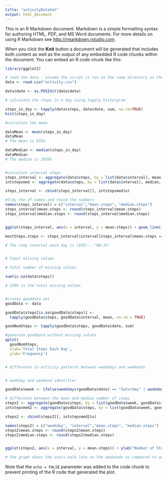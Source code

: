 ```yaml
---
title: "activityDataSet"
output: html_document
---
```


This is an R Markdown document. Markdown is a simple formatting syntax for authoring HTML, PDF, and MS Word documents. For more details on using R Markdown see <http://rmarkdown.rstudio.com>.

When you click the **Knit** button a document will be generated that includes both content as well as the output of any embedded R code chunks within the document. You can embed an R code chunk like this:

```r
library(ggplot2)

# read the data - assume the script is run on the same directory as the csv file
data <- read.csv("activity.csv")

data$date <- as.POSIXct(data$date)

# calculate the steps in a day using tapply historgram

steps_in_day <- tapply(data$steps, data$date, sum, na.rm=TRUE)
hist(steps_in_day)

#calculate the mean

dataMean <- mean(steps_in_day)
dataMean
# The mean is 9354

dataMedian <- median(steps_in_day)
dataMedian
# The median is 10395


#calculate interval steps
steps_interval <- aggregate(data$steps, by = list(data$interval), mean, na.rm=TRUE)
intstepsmed <- aggregate(data$steps, by = list(data$interval), median, na.rm=TRUE)

steps_interval <- cbind(steps_interval[], intstepsmed$x)

#Tidy the df names and round the numbers
names(steps_interval) = c("interval","mean.steps", "median.steps")
steps_interval$mean.steps <- round(steps_interval$mean.steps)
steps_interval$median.steps <- round(steps_interval$median.steps)


ggplot(steps_interval, aes(x = interval, y = mean.steps)) + geom_line()

mostSteps.steps <- steps_interval$interval[steps_interval$mean.steps == max(steps_interval$mean.steps)]

# The step interval each day is (835)-- "08:35"


# Input miising values

# total number of missing values

sum(is.na(data$steps))

# 2304 is the total missing values


#create gooddata set
goodData <- data

goodData$steps[is.na(goodData$steps)] <- 
  tapply(goodData$steps, goodData$interval, mean, na.rm = TRUE)

goodNumSteps <- tapply(goodData$steps, goodData$date, sum)

#generate goodData without missing values
qplot(
  goodNumSteps, 
  xlab='Total Steps Each Day', 
  ylab='Frequency')


# difference in activity patterns between weekdays and weekends


# weekday and weekend identifier

goodData$week <- ifelse(weekdays(goodData$date) == "Saturday" | weekdays(goodData$date) == "Sunday" ,"weekend","weekday")

# difference between the mean and median number of steps
steps2 <- aggregate(goodData$steps, by = list(goodData$week, goodData$interval), mean, na.rm=TRUE)
intstepsmed2 <- aggregate(goodData$steps, by = list(goodData$week, goodData$interval), median, na.rm=TRUE)

steps2 <- cbind(steps2[], intstepsmed2$x)

names(steps2) = c("weekday", "interval","mean.steps", "median.steps")
steps2$mean.steps <- round(steps2$mean.steps)
steps2$median.steps <- round(steps2$median.steps)


ggplot(steps2, aes(x = interval, y = mean.steps)) + ylab("Number of Steps") + geom_line() + facet_grid(weekday~.)

# the graph shows the users walk late on the weekends as compared to weekdays but more steps
```


Note that the `echo = FALSE` parameter was added to the code chunk to prevent printing of the R code that generated the plot.
